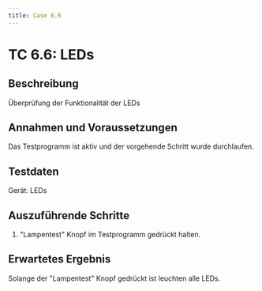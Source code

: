```yaml
---
title: Case 6.6
---
```




# TC 6.6: LEDs

## Beschreibung
Überprüfung der Funktionalität der LEDs

## Annahmen und Voraussetzungen
Das Testprogramm ist aktiv und der vorgehende Schritt wurde durchlaufen.

## Testdaten
Gerät: LEDs

## Auszuführende Schritte
1. "Lampentest" Knopf im Testprogramm gedrückt halten.

## Erwartetes Ergebnis
Solange der "Lampentest" Knopf gedrückt ist leuchten alle LEDs.